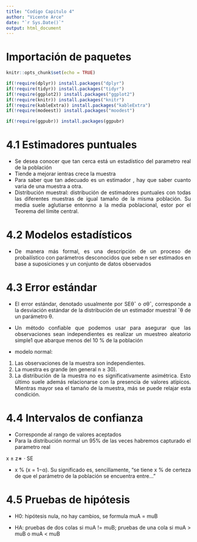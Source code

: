 ---
title: "Codigo Capitulo 4"
author: "Vicente Arce"
date: "`r Sys.Date()`"
output: html_document
---

# Importación de paquetes
```{r setup, include=FALSE}
knitr::opts_chunk$set(echo = TRUE)

if(!require(dplyr)) install.packages("dplyr")
if(!require(tidyr)) install.packages("tidyr")
if(!require(ggplot2)) install.packages("ggplot2")
if(!require(knitr)) install.packages("knitr")
if(!require(kableExtra)) install.packages("kableExtra")
if(!require(modeest)) install.packages("moodest")

if(!require(ggpubr)) install.packages(ggpubr)
```

```{=html}
<style>
body {
text-align: justify}
</style>
```

# 4.1 Estimadores puntuales
* Se desea conocer que tan cerca está un estadístico del parametro real de la población
* Tiende a mejorar ientras crece la muestra
* Para saber que tan adecuado es un estimador , hay que saber cuanto varia de una muestra a otra.
* Distribución muestral: distribución de estimadores puntuales con todas las diferentes muestras de igual tamaño de la misma población. Su media suele aglutiarse entonrno a la media poblacional, estor por el Teorema del límite central.

# 4.2 Modelos estadísticos
* De manera más formal, es una descripción de un proceso de probailístico con parámetros desconocidos que sebe n ser estimados en base a suposiciones y un conjunto de datos observados

# 4.3 Error estándar
* El error estándar, denotado usualmente por SEθˆ o σθˆ, corresponde a la desviación
estándar de la distribución de un estimador muestral ˆθ de un parámetro θ.
* Un método confiable que podemos usar para asegurar que las observaciones sean independientes es
realizar un muestreo aleatorio simple1 que abarque menos del 10 % de la población

* modelo normal: 
1. Las observaciones de la muestra son independientes.
2. La muestra es grande (en general n ≥ 30).
3. La distribución de la muestra no es significativamente asimétrica. Esto último suele además relacionarse
con la presencia de valores atípicos. Mientras mayor sea el tamaño de la muestra, más se puede relajar
esta condición.

# 4.4 Intervalos de confianza
* Corresponde al rango de valores aceptados
* Para la distribución normal un 95% de las veces habremos capturado el parametro real

x ± z∗ · SE

* x % (x = 1−α). Su significado es, sencillamente, “se tiene x % de certeza de que el parámetro de la población se encuentra entre...”

# 4.5 Pruebas de hipótesis
* H0: hipótesis nula, no hay cambios, se formula muA = muB

* HA: pruebas de dos colas si muA != muB; 
      pruebas de una cola si muA > muB o muA < muB
  


